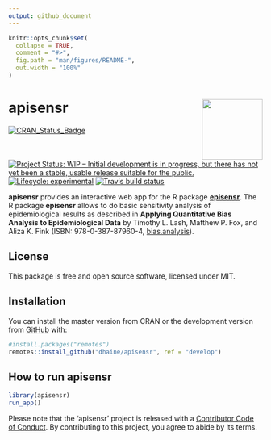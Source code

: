 ```yaml
---
output: github_document
---
```


<!-- README.md is generated from README.Rmd. Please edit that file -->

```r
knitr::opts_chunk$set(
  collapse = TRUE,
  comment = "#>",
  fig.path = "man/figures/README-",
  out.width = "100%"
)
```

# apisensr  <img src="man/figures/logo.png" align="right" width=120 />

<!-- badges: start -->
[![CRAN_Status_Badge](http://www.r-pkg.org/badges/version/apisensr)](https://cran.r-project.org/package=apisensr)
[![Project Status: WIP – Initial development is in progress, but there has not yet been a stable, usable release suitable for the public.](https://www.repostatus.org/badges/latest/wip.svg)](https://www.repostatus.org/#wip)
[![Lifecycle: experimental](https://img.shields.io/badge/lifecycle-experimental-orange.svg)](https://www.tidyverse.org/lifecycle/#experimental)
[![Travis build status](https://travis-ci.org/dhaine/apisensr.svg?branch=master)](https://travis-ci.org/dhaine/apisensr)<!-- badges: end -->

**apisensr** provides an interactive web app for the R package
[**episensr**](https://cran.r-project.org/package=episensr).
The R package **episensr** allows to do basic sensitivity analysis of
epidemiological results as described in **Applying Quantitative Bias Analysis to
Epidemiological Data** by Timothy L. Lash, Matthew P. Fox, and Aliza K. Fink
(ISBN: 978-0-387-87960-4,
[bias.analysis](https://sites.google.com/site/biasanalysis/)).

## License

This package is free and open source software, licensed under MIT.

## Installation

You can install the master version from CRAN or the development version from
[GitHub](https://github.com/dhaine/apisensr) with:

```r
#install.packages("remotes")
remotes::install_github("dhaine/apisensr", ref = "develop")
```

## How to run apisensr

```r
library(apisensr)
run_app()
```

Please note that the 'apisensr' project is released with a
[Contributor Code of Conduct](CODE_OF_CONDUCT.md).
By contributing to this project, you agree to abide by its terms.
